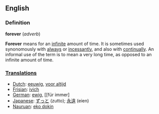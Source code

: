 ==English==
===Definition===

<b>forever</b> (<i>adverb</i>)

'''Forever''' means for an [[infinite]] amount of time. It is sometimes used synonomously with [[always]] or [[incessant|incessantly]], and also with [[continual|continually]]. An informal use of the term is to mean a very long time, as opposed to an infinite amount of time.

===[[Translation]]s===

*[[Dutch]]: [[eeuwig]], [[voor altijd]]
*[[Frisian]]: [[ivich]]
*[[German]]: [[ewig]], [[für immer]
*[[Japanese]]: [[ずっと]] (zutto); [[永遠]] (eien)
*[[Nauruan]]: [[eko dokin]]